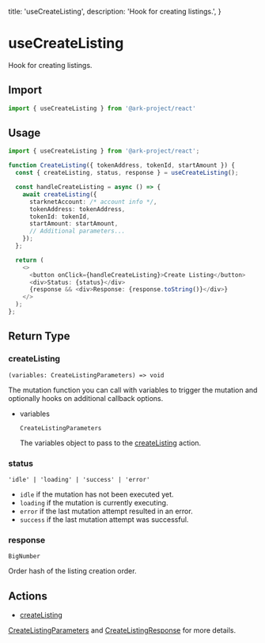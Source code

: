   title: 'useCreateListing',
  description: 'Hook for creating listings.',
}

# useCreateListing

Hook for creating listings.

## Import

```typescript
import { useCreateListing } from '@ark-project/react'
```

## Usage

```typescript
import { useCreateListing } from '@ark-project/react';

function CreateListing({ tokenAddress, tokenId, startAmount }) {
  const { createListing, status, response } = useCreateListing();

  const handleCreateListing = async () => {
    await createListing({
      starknetAccount: /* account info */,
      tokenAddress: tokenAddress,
      tokenId: tokenId,
      startAmount: startAmount,
      // Additional parameters...
    });
  };

  return (
    <>
      <button onClick={handleCreateListing}>Create Listing</button>
      <div>Status: {status}</div>
      {response && <div>Response: {response.toString()}</div>}
    </>
  );
};
```

## Return Type

### createListing

`(variables: CreateListingParameters) => void`

The mutation function you can call with variables to trigger the mutation and optionally hooks on additional callback options.

- variables

  `CreateListingParameters`

  The variables object to pass to the [createListing](/sdk-core/create-listing#parameters) action.

### status

`'idle' | 'loading' | 'success' | 'error'`

- `idle` if the mutation has not been executed yet.
- `loading` if the mutation is currently executing.
- `error` if the last mutation attempt resulted in an error.
- `success` if the last mutation attempt was successful.

### response

`BigNumber`

Order hash of the listing creation order.

## Actions

- [createListing](/sdk-core/create-listing)

[CreateListingParameters](/sdk-core/create-listing#parameters) and [CreateListingResponse](/sdk-core/create-listing#response) for more details.
